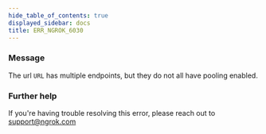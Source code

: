 ```yaml
---
hide_table_of_contents: true
displayed_sidebar: docs
title: ERR_NGROK_6030
---
```




### Message

The url `URL` has multiple endpoints, but they do not all have pooling enabled.

<ErrorDetails error="err_ngrok_6030" />

### Further help

If you're having trouble resolving this error, please reach out to [support@ngrok.com](mailto:support@ngrok.com?subject=Help%20with%20ERR_NGROK_6030)

